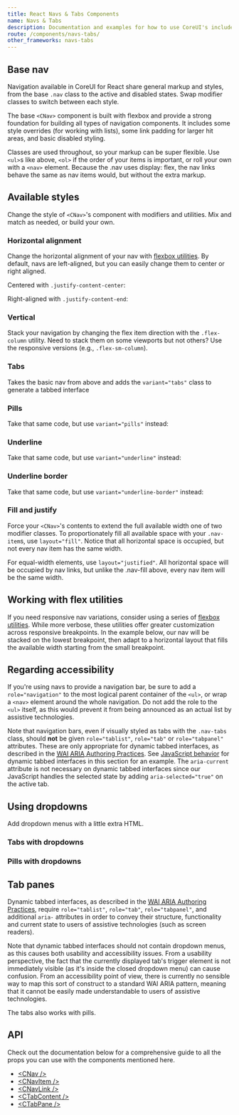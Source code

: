 ```yaml
---
title: React Navs & Tabs Components
name: Navs & Tabs
description: Documentation and examples for how to use CoreUI's included React navigation components.
route: /components/navs-tabs/
other_frameworks: navs-tabs
---
```


## Base nav

Navigation available in CoreUI for React share general markup and styles, from the base `.nav` class to the active and disabled states. Swap modifier classes to switch between each style.

The base `<CNav>` component is built with flexbox and provide a strong foundation for building all types of navigation components. It includes some style overrides (for working with lists), some link padding for larger hit areas, and basic disabled styling.

<ExampleSnippet component="NavExample" componentName="React Nav" />

Classes are used throughout, so your markup can be super flexible. Use `<ul>`s like above, `<ol>` if the order of your items is important, or roll your own with a `<nav>` element. Because the .nav uses display: flex, the nav links behave the same as nav items would, but without the extra markup.

<ExampleSnippet component="Nav2Example" componentName="React Nav" />

## Available styles

Change the style of `<CNav>`'s component with modifiers and utilities. Mix and match as needed, or build your own.

### Horizontal alignment

Change the horizontal alignment of your nav with [flexbox utilities](https://coreui.io/bootstrap/docs/layout/grid/#horizontal-alignment). By default, navs are left-aligned, but you can easily change them to center or right aligned.

Centered with `.justify-content-center`:

<ExampleSnippet component="NavHorizontalAlignmentExample" componentName="React Nav" />

Right-aligned with `.justify-content-end`:

<ExampleSnippet component="NavHorizontalAlignment2Example" componentName="React Nav" />

### Vertical

Stack your navigation by changing the flex item direction with the `.flex-column` utility. Need to stack them on some viewports but not others? Use the responsive versions (e.g., `.flex-sm-column`).

<ExampleSnippet component="NavVerticalExample" componentName="React Nav" />

### Tabs

Takes the basic nav from above and adds the `variant="tabs"` class to generate a tabbed interface

<ExampleSnippet component="NavTabsExample" componentName="React Nav" />

### Pills

Take that same code, but use `variant="pills"` instead:

<ExampleSnippet component="NavPillsExample" componentName="React Nav" />

### Underline

Take that same code, but use `variant="underline"` instead:

<ExampleSnippet component="NavUnderlineExample" componentName="React Nav" />

### Underline border

Take that same code, but use `variant="underline-border"` instead:

<ExampleSnippet component="NavUnderlineBorderExample" componentName="React Nav" />

### Fill and justify

Force your `<CNav>`'s contents to extend the full available width one of two modifier classes. To proportionately fill all available space with your `.nav-item`s, use `layout="fill"`. Notice that all horizontal space is occupied, but not every nav item has the same width.

<ExampleSnippet component="NavFillAndJustifyExample" componentName="React Nav" />

For equal-width elements, use `layout="justified"`. All horizontal space will be occupied by nav links, but unlike the .nav-fill above, every nav item will be the same width.

<ExampleSnippet component="NavFillAndJustify2Example" componentName="React Nav" />

## Working with flex utilities

If you need responsive nav variations, consider using a series of [flexbox utilities](https://coreui.io/bootstrap/docs/utilities/flex). While more verbose, these utilities offer greater customization across responsive breakpoints. In the example below, our nav will be stacked on the lowest breakpoint, then adapt to a horizontal layout that fills the available width starting from the small breakpoint.

<ExampleSnippet component="NavWorkingWithFlexUtilitiesExample" componentName="React Nav" />

## Regarding accessibility

If you're using navs to provide a navigation bar, be sure to add a `role="navigation"` to the most logical parent container of the `<ul>`, or wrap a `<nav>` element around the whole navigation. Do not add the role to the `<ul>` itself, as this would prevent it from being announced as an actual list by assistive technologies.

Note that navigation bars, even if visually styled as tabs with the `.nav-tabs` class, should **not** be given `role="tablist"`, `role="tab"` or `role="tabpanel"` attributes. These are only appropriate for dynamic tabbed interfaces, as described in the [<abbr title="Web Accessibility Initiative">WAI</abbr> <abbr title="Accessible Rich Internet Applications">ARIA</abbr> Authoring Practices](https://www.w3.org/TR/wai-aria-practices/#tabpanel). See [JavaScript behavior](#javascript-behavior) for dynamic tabbed interfaces in this section for an example. The `aria-current` attribute is not necessary on dynamic tabbed interfaces since our JavaScript handles the selected state by adding `aria-selected="true"` on the active tab.

## Using dropdowns

Add dropdown menus with a little extra HTML.

### Tabs with dropdowns

<ExampleSnippet component="NavTabsWithDropdownExample" componentName="React Nav" />

### Pills with dropdowns

<ExampleSnippet component="NavPillsWithDropdownExample" componentName="React Nav" />

## Tab panes

Dynamic tabbed interfaces, as described in the [<abbr title="Web Accessibility Initiative">WAI</abbr> <abbr title="Accessible Rich Internet Applications">ARIA</abbr> Authoring Practices](https://www.w3.org/TR/wai-aria-practices/#tabpanel), require `role="tablist"`, `role="tab"`, `role="tabpanel"`, and additional `aria-` attributes in order to convey their structure, functionality and current state to users of assistive technologies (such as screen readers).

Note that dynamic tabbed interfaces should not contain dropdown menus, as this causes both usability and accessibility issues. From a usability perspective, the fact that the currently displayed tab's trigger element is not immediately visible (as it's inside the closed dropdown menu) can cause confusion. From an accessibility point of view, there is currently no sensible way to map this sort of construct to a standard WAI ARIA pattern, meaning that it cannot be easily made understandable to users of assistive technologies.

<ExampleSnippet component="NavTabPanesExample" componentName="React Nav" />

The tabs also works with pills.

<ExampleSnippet component="NavTabPanes2Example" componentName="React Nav" />

## API

Check out the documentation below for a comprehensive guide to all the props you can use with the components mentioned here.

- [&lt;CNav /&gt;](./api/#cnav)
- [&lt;CNavItem /&gt;](./api/#cnavitem)
- [&lt;CNavLink /&gt;](./api/#cnavlink)
- [&lt;CTabContent /&gt;](./api/#ctabcontent)
- [&lt;CTabPane /&gt;](./api/#ctabpane)